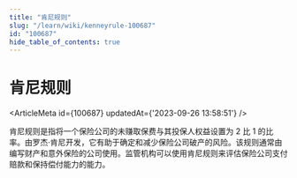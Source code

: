 ```yaml
---
title: "肯尼规则"
slug: "/learn/wiki/kenneyrule-100687"
id: "100687"
hide_table_of_contents: true
---
```



# 肯尼规则

<ArticleMeta id={100687} updatedAt={'2023-09-26 13:58:51'} />
<div className='border-solid border-b border-t-0 my-4 border-[var(--ifm-color-gray-300)]' />

肯尼规则是指将一个保险公司的未赚取保费与其投保人权益设置为 2 比 1 的比率。由罗杰·肯尼开发，它有助于确定和减少保险公司破产的风险。该规则通常由编写财产和意外保险的公司使用。监管机构可以使用肯尼规则来评估保险公司支付赔款和保持偿付能力的能力。
